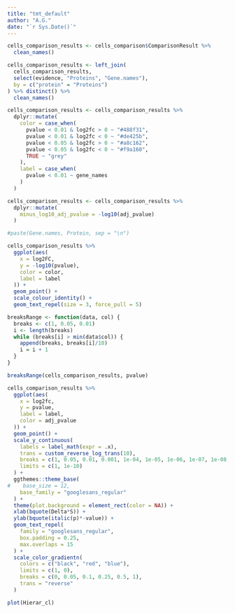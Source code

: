 ```yaml
---
title: "tmt_default"
author: "A.G."
date: "`r Sys.Date()`"
---
```

```r

cells_comparison_results <- cells_comparison$ComparisonResult %>% 
  clean_names()

cells_comparison_results <- left_join(
  cells_comparison_results,
  select(evidence, "Proteins", "Gene.names"),
  by = c("protein" = "Proteins")
) %>% distinct() %>% 
  clean_names()

cells_comparison_results <- cells_comparison_results %>% 
  dplyr::mutate(
    color = case_when(
      pvalue < 0.01 & log2fc > 0 ~ "#488f31",
      pvalue < 0.01 & log2fc < 0 ~ "#de425b",
      pvalue < 0.05 & log2fc > 0 ~ "#a8c162",
      pvalue < 0.05 & log2fc < 0 ~ "#f9a160",
      TRUE ~ "grey"
    ),
    label = case_when(
      pvalue < 0.01 ~ gene_names
    )
  )

cells_comparison_results <- cells_comparison_results %>% 
  dplyr::mutate(
    minus_log10_adj_pvalue = -log10(adj_pvalue)
  )

#paste(Gene.names, Protein, sep = "\n")

cells_comparison_results %>% 
  ggplot(aes(
    x = log2FC,
    y = -log10(pvalue),
    color = color,
    label = label
  )) +
  geom_point() +
  scale_colour_identity() +
  geom_text_repel(size = 3, force_pull = 5)
```

```r

breaksRange <- function(data, col) {
  breaks <- c(1, 0.05, 0.01)
  i <- length(breaks)
  while (breaks[i] > min(data$col)) {
    append(breaks, breaks[i]/10)
    i = i + 1
  }
}

breaksRange(cells_comparison_results, pvalue)

cells_comparison_results %>% 
  ggplot(aes(
    x = log2fc,
    y = pvalue,
    label = label,
    color = adj_pvalue
  )) +
  geom_point() +
  scale_y_continuous(
    labels = label_math(expr = .x),
    trans = custom_reverse_log_trans(10),
    breaks = c(1, 0.05, 0.01, 0.001, 1e-04, 1e-05, 1e-06, 1e-07, 1e-08, 1e-09, 1e-10),
    limits = c(1, 1e-10)
  ) +
  ggthemes::theme_base(
#    base_size = 12, 
    base_family = "googlesans_regular"
  ) +
  theme(plot.background = element_rect(color = NA)) +
  xlab(bquote(Delta*S)) +
  ylab(bquote(italic(p)*-value)) +
  geom_text_repel(
    family = "googlesans_regular",
    box.padding = 0.25,
    max.overlaps = 15
  ) +
  scale_color_gradientn(
    colors = c("black", "red", "blue"),
    limits = c(1, 0),
    breaks = c(0, 0.05, 0.1, 0.25, 0.5, 1),
    trans = "reverse"
  )

```
```r
plot(Hierar_cl)
```

